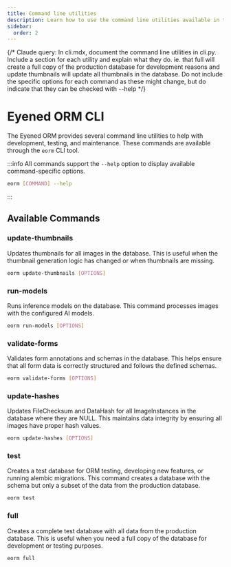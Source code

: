 ```yaml
---
title: Command line utilities
description: Learn how to use the command line utilities available in the ORM
sidebar:
  order: 2
---
```


{/* Claude query: In cli.mdx, document the command line utilities in cli.py. Include a section for each utility and explain what they do. ie. that full will create a full copy of the production database for development reasons and update thumbnails will update all thumbnails in the database. Do not include the specific options for each command as these might change, but do indicate that they can be checked with --help */}

# Eyened ORM CLI

The Eyened ORM provides several command line utilities to help with development, testing, and maintenance. These commands are available through the `eorm` CLI tool.


:::info
All commands support the `--help` option to display available command-specific options.

```bash
eorm [COMMAND] --help
```
:::


## Available Commands


### update-thumbnails

Updates thumbnails for all images in the database. This is useful when the thumbnail generation logic has changed or when thumbnails are missing.

```bash
eorm update-thumbnails [OPTIONS]
```

### run-models

Runs inference models on the database. This command processes images with the configured AI models.

```bash
eorm run-models [OPTIONS]
```

### validate-forms

Validates form annotations and schemas in the database. This helps ensure that all form data is correctly structured and follows the defined schemas.

```bash
eorm validate-forms [OPTIONS]
```

### update-hashes

Updates FileChecksum and DataHash for all ImageInstances in the database where they are NULL. This maintains data integrity by ensuring all images have proper hash values.

```bash
eorm update-hashes [OPTIONS]
```



### test

Creates a test database for ORM testing, developing new features, or running alembic migrations. This command creates a database with the schema but only a subset of the data from the production database.

```bash
eorm test
```

### full

Creates a complete test database with all data from the production database. This is useful when you need a full copy of the database for development or testing purposes.

```bash
eorm full
```
